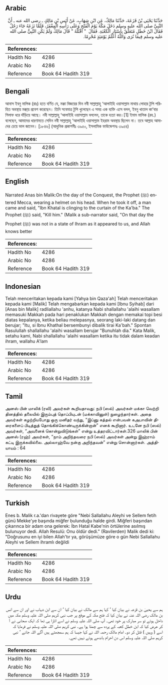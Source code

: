 ## Arabic


<div dir="rtl" lang="ar" style={{fontSize:'larger',backgroundColor:'#f8f9fa',padding:20}}>
حَدَّثَنَا يَحْيَى بْنُ قَزَعَةَ، حَدَّثَنَا مَالِكٌ، عَنِ ابْنِ شِهَابٍ، عَنْ أَنَسِ بْنِ مَالِكٍ ـ رضى الله عنه ـ أَنَّ النَّبِيَّ صلى الله عليه وسلم دَخَلَ مَكَّةَ يَوْمَ الْفَتْحِ وَعَلَى رَأْسِهِ الْمِغْفَرُ، فَلَمَّا نَزَعَهُ جَاءَ رَجُلٌ فَقَالَ ابْنُ خَطَلٍ مُتَعَلِّقٌ بِأَسْتَارِ الْكَعْبَةِ‏.‏ فَقَالَ ‏ "‏ اقْتُلْهُ ‏"‏ قَالَ مَالِكٌ وَلَمْ يَكُنِ النَّبِيُّ صلى الله عليه وسلم فِيمَا نُرَى وَاللَّهُ أَعْلَمُ يَوْمَئِذٍ مُحْرِمًا‏.‏
</div>
<div style={{backgroundColor:'#f8f9fa',padding:20, marginBottom: 10}}><table> <thead> <tr> <th>References:</th> <th></th> </tr> </thead> <tbody><tr><td>Hadith No</td><td>4286</td></tr><tr><td>Arabic No</td><td>4286</td></tr><tr><td>Reference</td><td>Book 64 Hadith 319</td></tr></tbody></table></div>

## Bengali


<div dir="ltr" lang="bn" style={{fontSize:'larger',backgroundColor:'#f8f9fa',padding:20}}>
আনাস ইবনু মালিক (রাঃ) হতে বর্ণিত যে, মক্কা বিজয়ের দিন নবী সাল্লাল্লাহু ‘আলাইহি ওয়াসাল্লাম মাথায় লোহার টুপি পরিহিত অবস্থায় মক্কা্য় প্রবেশ করেছেন। তিনি সবেমাত্র টুপি খুলেছেন এ সময় এক ব্যক্তি এসে বলল, ইবনু খাতাল কা‘বার গিলাফ ধরে দাঁড়িয়ে আছে। নবী সাল্লাল্লাহু ‘আলাইহি ওয়াসাল্লাম বললেন, তাকে হত্যা কর।[1] ইমাম মালিক (রহ.) বলেছেন, আমাদের ধারণামতে সেদিন নবী সাল্লাল্লাহু ‘আলাইহি ওয়াসাল্লাম ইহরাম অবস্থায় ছিলেন না। তবে আল্লাহ আমাদের চেয়ে ভাল জানেন। [১৮৪৬] (আধুনিক প্রকাশনীঃ ৩৯৫০, ইসলামিক ফাউন্ডেশনঃ ৩৯৫৪)
</div>
<div style={{backgroundColor:'#f8f9fa',padding:20, marginBottom: 10}}><table> <thead> <tr> <th>References:</th> <th></th> </tr> </thead> <tbody><tr><td>Hadith No</td><td>4286</td></tr><tr><td>Arabic No</td><td>4286</td></tr><tr><td>Reference</td><td>Book 64 Hadith 319</td></tr></tbody></table></div>

## English


<div dir="ltr" lang="en" style={{fontSize:'larger',backgroundColor:'#f8f9fa',padding:20}}>
Narrated Anas bin Malik:On the day of the Conquest, the Prophet (ﷺ) entered Mecca, wearing a helmet on his head. When he took it off, a man came and said, "Ibn Khatal is clinging to the curtain of the Ka'ba." The Prophet (ﷺ) said, "Kill him." (Malik a sub-narrator said, "On that day the Prophet (ﷺ) was not in a state of Ihram as it appeared to us, and Allah knows better
</div>
<div style={{backgroundColor:'#f8f9fa',padding:20, marginBottom: 10}}><table> <thead> <tr> <th>References:</th> <th></th> </tr> </thead> <tbody><tr><td>Hadith No</td><td>4286</td></tr><tr><td>Arabic No</td><td>4286</td></tr><tr><td>Reference</td><td>Book 64 Hadith 319</td></tr></tbody></table></div>

## Indonesian


<div dir="ltr" lang="id" style={{fontSize:'larger',backgroundColor:'#f8f9fa',padding:20}}>
Telah menceritakan kepada kami [Yahya bin Qaza'ah] Telah menceritakan kepada kami [Malik] Telah mengabarkan kepada kami [Ibnu Syihab] dari [Anas bin Malik] radliallahu 'anhu, katanya Nabi shallallahu 'alaihi wasallam memasuki Makkah pada hari penaklukan Makkah dengan memakai topi besi diatas kepalanya, ketika beliau melepasnya, seorang laki-laki datang dan berujar; "Itu, si Ibnu Khathal bersembunyi dibalik tirai Ka'bah." Spontan Rasulullah shallallahu 'alaihi wasallam berujar "Bunuhlah dia." Kata Malik, setahu kami, Nabi shallallahu 'alaihi wasallam ketika itu tidak dalam keadan ihram, wallahu A'lam
</div>
<div style={{backgroundColor:'#f8f9fa',padding:20, marginBottom: 10}}><table> <thead> <tr> <th>References:</th> <th></th> </tr> </thead> <tbody><tr><td>Hadith No</td><td>4286</td></tr><tr><td>Arabic No</td><td>4286</td></tr><tr><td>Reference</td><td>Book 64 Hadith 319</td></tr></tbody></table></div>

## Tamil


<div dir="ltr" lang="ta" style={{fontSize:'larger',backgroundColor:'#f8f9fa',padding:20}}>
அனஸ் பின் மாலிக் (ரலி) அவர்கள் கூறியதாவது: நபி (ஸல்) அவர்கள் மக்கா வெற்றி தினத்தில் தலையில் இரும்புத் தொப்பியுடன் (மக்காவினுள்) நுழைந்தார்கள். அதை அவர்கள் கழற்றியபோது ஒரு மனிதர் வந்து, “இப்னு கத்தல் என்பவன் கஅபாவின் திரைகளைப் பிடித்துத் தொங்கிக்கொண்டிருக்கின்றான்” எனக் கூறினார். உடனே நபி (ஸல்) அவர்கள், “அவனைக் கொன்றுவிடுங்கள்” என்று உத்தரவிட்டார்கள்.326 மாலிக் பின் அனஸ் (ரஹ்) அவர்கள், “நாம் அறிந்தவரை நபி (ஸல்) அவர்கள் அன்று இஹ்ராம் கட்டி இருக்கவில்லை. அல்லாஹ்வே நன்கு அறிந்தவன்” என்று சொன்னார்கள். அத்தியாயம் : 64
</div>
<div style={{backgroundColor:'#f8f9fa',padding:20, marginBottom: 10}}><table> <thead> <tr> <th>References:</th> <th></th> </tr> </thead> <tbody><tr><td>Hadith No</td><td>4286</td></tr><tr><td>Arabic No</td><td>4286</td></tr><tr><td>Reference</td><td>Book 64 Hadith 319</td></tr></tbody></table></div>

## Turkish


<div dir="ltr" lang="tr" style={{fontSize:'larger',backgroundColor:'#f8f9fa',padding:20}}>
Enes b. Malik r.a.'dan rivayete göre "Nebi Sallallahu Aleyhi ve Sellem fetih günü Mekke'ye başında miğfer bulunduğu halde girdi. Miğferi başından çıkarınca bir adam ona gelerek: İbn Hatal Kabe'nin örtülerine asılmış bulunuyor dedi. Allah Resulü: Onu öldür dedi." (Ravilerden) Malik dedi ki: "Doğrusunu en iyi bilen Allah'tır ya, görüşümüze göre o gün Nebi Sallallahu Aleyhi ve Sellem ihramlı değildi
</div>
<div style={{backgroundColor:'#f8f9fa',padding:20, marginBottom: 10}}><table> <thead> <tr> <th>References:</th> <th></th> </tr> </thead> <tbody><tr><td>Hadith No</td><td>4286</td></tr><tr><td>Arabic No</td><td>4286</td></tr><tr><td>Reference</td><td>Book 64 Hadith 319</td></tr></tbody></table></div>

## Urdu


<div dir="rtl" lang="ur" style={{fontSize:'larger',backgroundColor:'#f8f9fa',padding:20}}>
ہم سے یحییٰ بن قزعہ نے بیان کیا ‘ کہا ہم سے مالک نے بیان کیا ‘ ان سے ابن شہاب نے اور ان سے انس بن مالک رضی اللہ عنہ نے بیان کیا کہ فتح مکہ کے موقع پر جب نبی کریم صلی اللہ علیہ وسلم مکہ میں داخل ہوئے تو سر مبارک پر خود تھی۔ آپ صلی اللہ علیہ وسلم نے اسے اتارا ہی تھا کہ ایک صحابی نے آ کر عرض کیا کہ ابن خطل کعبہ کے پردہ سے چمٹا ہوا ہے۔ نبی کریم صلی اللہ علیہ وسلم نے فرمایا کہ اسے ( وہیں ) قتل کر دو۔ امام مالک رحمہ اللہ نے کہا جیسا کہ ہم سمجھتے ہیں آگے اللہ جانے ‘ نبی کریم صلی اللہ علیہ وسلم اس دن احرام باندھے ہوئے نہیں تھے۔
</div>
<div style={{backgroundColor:'#f8f9fa',padding:20, marginBottom: 10}}><table> <thead> <tr> <th>References:</th> <th></th> </tr> </thead> <tbody><tr><td>Hadith No</td><td>4286</td></tr><tr><td>Arabic No</td><td>4286</td></tr><tr><td>Reference</td><td>Book 64 Hadith 319</td></tr></tbody></table></div>